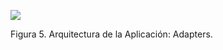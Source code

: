 ![](../../../../static/img/sdlc/arquitectura/dominio.png)
        
Figura 5. Arquitectura de la Aplicación: Adapters.